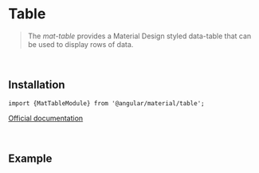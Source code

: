 
# Table

> The _mat-table_ provides a Material Design styled data-table that can be used to display rows of data.

<br />

## Installation

`import {MatTableModule} from '@angular/material/table';`

[Official documentation](https://material.angular.io/components/table/overview)

<br />

## Example

<Story of={ComponentStories.WithBasicUsage}></Story>
